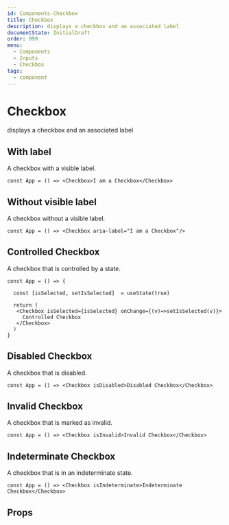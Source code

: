 ```yaml
---
id: Components-Checkbox
title: Checkbox
description: displays a checkbox and an associated label
documentState: InitialDraft
order: 999
menu:
  - Components
  - Inputs
  - Checkbox
tags:
  - component
---
```


# Checkbox

displays a checkbox and an associated label

## With label

A checkbox with a visible label.

```jsx-live
const App = () => <Checkbox>I am a Checkbox</Checkbox>
```

## Without visible label

A checkbox without a visible label.

```jsx-live
const App = () => <Checkbox aria-label="I am a Checkbox"/>
```

## Controlled Checkbox

A checkbox that is controlled by a state.

```jsx-live
const App = () => {

  const [isSelected, setIsSelected]  = useState(true)

  return (
   <Checkbox isSelected={isSelected} onChange={(v)=>setIsSelected(v)}>
     Controlled Checkbox
   </Checkbox>
  )
}
```

## Disabled Checkbox

A checkbox that is disabled.

```jsx-live
const App = () => <Checkbox isDisabled>Disabled Checkbox</Checkbox>
```

## Invalid Checkbox

A checkbox that is marked as invalid.

```jsx-live
const App = () => <Checkbox isInvalid>Invalid Checkbox</Checkbox>
```

## Indeterminate Checkbox

A checkbox that is in an indeterminate state.

```jsx-live
const App = () => <Checkbox isIndeterminate>Indeterminate Checkbox</Checkbox>
```

## Props

<PropTable id="Checkbox" />
